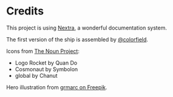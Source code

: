 # Credits

This project is using [Nextra](https://nextra.site/), a wonderful documentation system.

The first version of the ship is assembled by [@colorfield](https://mastodon.social/@colorfield).

Icons from [The Noun Project](https://thenounproject.com/):

- Logo Rocket by Quan Do
- Cosmonaut by Symbolon
- global by Chanut

Hero illustration from [grmarc on Freepik](https://www.freepik.com/free-vector/rocket-planet-draw_4740032.htm#page=2&query=spaceship%20lineart&position=8&from_view=search&track=ais).
